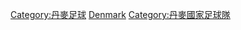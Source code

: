 {{Catnav|頁面分類|...|足球|各國足球|丹麥足球}}
{{Catnav|頁面分類|...|各國體育|丹麥體育|丹麥足球}}
{{Catnav|頁面分類|...|各國體育|各國足球|丹麥足球}}

[[Category:丹麥足球|Category:丹麥足球]]
[[Category:國家足球隊主教練|Denmark]]
[[Category:丹麥國家足球隊|Category:丹麥國家足球隊]]